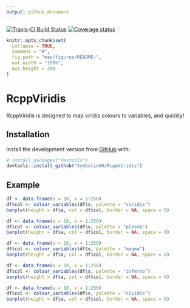 ```yaml
---
output: github_document
---
```


[![Travis-CI Build Status](https://travis-ci.org/SymbolixAU/RcppViridis.svg?branch=master)](https://travis-ci.org/SymbolixAU/RcppViridis)
[![Coverage status](https://codecov.io/gh/SymbolixAU/RcppViridis/branch/master/graph/badge.svg)](https://codecov.io/github/SymbolixAU/RcppViridis?branch=master)

<!-- README.md is generated from README.Rmd. Please edit that file -->

```r
knitr::opts_chunk$set(
  collapse = TRUE,
  comment = "#",
  fig.path = "man/figures/README-",
  out.width = "100%",
  out.height = 200
)
```
# RcppViridis

RcppViridis is designed to map viridis colours to variables, and quickly!

## Installation

Install the development version from [GitHub](https://github.com/SymbolixAU/RcppViridis) with:

``` r
# install.packages("devtools")
devtools::install_github("SymbolixAU/RcppViridis")
```
## Example


```r
df <- data.frame(a = 10, x = 1:256)
df$col <- colour_variables(df$x, palette = "viridis")
barplot(height = df$a, col = df$col, border = NA, space = 0)
```

```r
df <- data.frame(a = 10, x = 1:256)
df$col <- colour_variables(df$x, palette = "plasma")
barplot(height = df$a, col = df$col, border = NA, space = 0)
```

```r
df <- data.frame(a = 10, x = 1:256)
df$col <- colour_variables(df$x, palette = "magma")
barplot(height = df$a, col = df$col, border = NA, space = 0)
```

```r
df <- data.frame(a = 10, x = 1:256)
df$col <- colour_variables(df$x, palette = "inferno")
barplot(height = df$a, col = df$col, border = NA, space = 0)
```

```r
df <- data.frame(a = 10, x = 1:256)
df$col <- colour_variables(df$x, palette = "cividis")
barplot(height = df$a, col = df$col, border = NA, space = 0)
```



